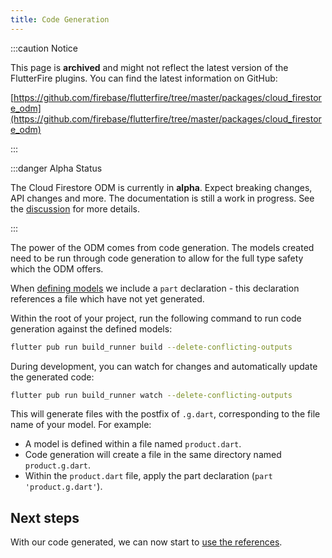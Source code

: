 ```yaml
---
title: Code Generation
---
```


:::caution Notice

This page is **archived** and might not reflect the latest version of the
FlutterFire plugins. You can find the latest information on GitHub:

[https://github.com/firebase/flutterfire/tree/master/packages/cloud_firestore_odm](https://github.com/firebase/flutterfire/tree/master/packages/cloud_firestore_odm)

:::

:::danger Alpha Status

The Cloud Firestore ODM is currently in **alpha**. Expect breaking changes, API changes and more. The documentation is still a work in progress.
See the [discussion](https://github.com/FirebaseExtended/flutterfire/discussions/7475) for more details.

:::

The power of the ODM comes from code generation. The models created need to be run through
code generation to allow for the full type safety which the ODM offers.

When [defining models](./defining-models) we include a `part` declaration -
this declaration references a file which have not yet generated.

Within the root of your project, run the following command to run code
generation against the defined models:

```bash
flutter pub run build_runner build --delete-conflicting-outputs
```

During development, you can watch for changes and automatically update the
generated code:

```bash
flutter pub run build_runner watch --delete-conflicting-outputs
```

This will generate files with the postfix of `.g.dart`, corresponding to the
file name of your model. For example:

- A model is defined within a file named `product.dart`.
- Code generation will create a file in the same directory named `product.g.dart`.
- Within the `product.dart` file, apply the part declaration (`part 'product.g.dart'`).

## Next steps

With our code generated, we can now start to [use the references](./references).